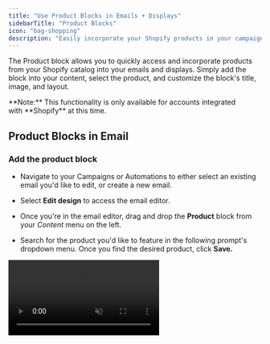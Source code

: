 ```yaml
---
title: "Use Product Blocks in Emails + Displays"
sidebarTitle: "Product Blocks"
icon: "bag-shopping"
description: "Easily incorporate your Shopify products in your campaigns and newsletters."
---
```


The Product block allows you to quickly access and incorporate products from your Shopify catalog into your emails and displays. Simply add the block into your content, select the product, and customize the block's title, image, and layout.

<Warning>
  **Note:** This functionality is only available for accounts integrated with **Shopify** at this time. 
</Warning>

## Product Blocks in Email

### Add the product block

* Navigate to your Campaigns or Automations to either select an existing email you'd like to edit, or create a new email.

* Select **Edit design** to access the email editor.

* Once you're in the email editor, drag and drop the **Product** block from your *Content* menu on the left.

* Search for the product you'd like to feature in the following prompt's dropdown menu. Once you find the desired product, click **Save.**

<video autoPlay muted loop playsInline className="add-product-blocks" src="/images/content/add-product-block.mp4" />

### Customize the product block

The Product block auto-populates with the selected product's title and primary image by default. The entire image and title area will direct the recipient to the associated product page in a new tab when clicked. To update or override these default settings:

* Click on the **Product** that you placed in your newsletter. 

* Customize the block's options, including the selected product, the image, the title/description, the on-click behavior, and other design elements in the left sidebar.

<video autoPlay muted loop playsInline className="edit-product-block" src="/images/content/edit-product-block.mp4" />

### Test your product block

Select Preview to review the email's design in both desktop and mobile views. Click the Send Test Email button to ensure the content displays as expected in your inbox.

## Product Blocks in Displays

### Add the product block

To add a product block to your display:

* Head to [Convert > All Displays](https://dashboard.privy.com/displays).

* Select an existing display that you'd like to edit, or create a new display.

* Once you're in the editor, hover over the elements on your display and click the blue plus sign to add a new element. Select the **Product** element from the menu.

* Search for and select the Shopify product you'd like to feature from the menu on the right.

<video autoPlay muted loop playsInline className="add-product-to-display" src="/images/content/add-product-to-display.mp4" />

### Customize the product block

* Once you've added your product block, you can uncheck the boxes of any content that you do not want shown on your display.

* To edit individual components of the product block, such as the button or the text, click directly on the component you want to edit and make all your changes to the settings on the right. **Save.**

<video autoPlay muted loop playsInline className="customize-product-on-display" src="/images/content/customize-display-product.mp4" />
